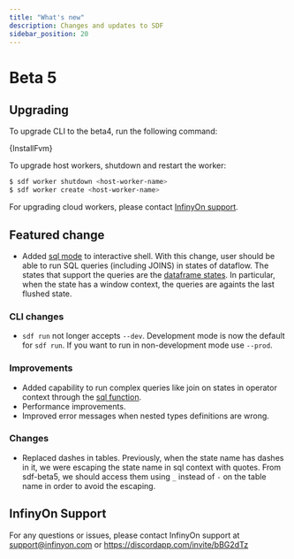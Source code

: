 ```yaml
---
title: "What's new"
description: Changes and updates to SDF
sidebar_position: 20
---
```



# Beta 5

## Upgrading 

To upgrade CLI to the beta4, run the following command:

<CodeBlock language="bash">{InstallFvm}</CodeBlock>

To upgrade host workers, shutdown and restart the worker:

```bash
$ sdf worker shutdown <host-worker-name>
$ sdf worker create <host-worker-name>
```

For upgrading cloud workers, please contact [InfinyOn support](#infinyon-support).

## Featured change

- Added [sql mode] to interactive shell. With this change, user should be able to run SQL queries (including JOINS) in states of dataflow. The states that support the queries are the [dataframe states]. In particular, when the state has a window context, the queries are againts the last flushed state.

### CLI changes

- `sdf run` not longer accepts `--dev`. Development mode is now the default for `sdf run`. If you want to run in non-development mode use `--prod`.

### Improvements

- Added capability to run complex queries like join on states in operator context through the [sql function].
- Performance improvements.
- Improved error messages when nested types definitions are wrong.

### Changes
- Replaced dashes in tables. Previously, when the state name has dashes in it, we were escaping the state name in sql context with quotes. From sdf-beta5, we should access them using `_` instead of `-` on the table name in order to avoid the escaping.

## InfinyOn Support

For any questions or issues, please contact InfinyOn support at support@infinyon.com  or https://discordapp.com/invite/bBG2dTz

[sql mode]: cli/run.mdx#sql-mode
[sql function]: concepts/sql.mdx#sql-function
[dataframe states]: concepts/sql.mdx#dataframe-states